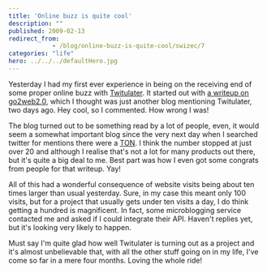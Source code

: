 ```yaml
---
title: 'Online buzz is quite cool'
description: ""
published: 2009-02-13
redirect_from: 
            - /blog/online-buzz-is-quite-cool/swizec/7
categories: "life"
hero: ../../../defaultHero.jpg
---
```


Yesterday I had my first ever experience in being on the receiving end of some proper online buzz with [Twitulater](http://twitulater.com). It started out with [a writeup on go2web2.0](http://blog.go2web20.net/2009/02/twitulater-is-so-great-why-does-it-have.html), which I thought was just another blog mentioning Twitulater, two days ago. Hey cool, so I commented. How wrong I was!

The blog turned out to be something read by a lot of people, even, it would seem a somewhat important blog since the very next day when I searched twitter for mentions there were a [TON](http://search.twitter.com/search?q=twitulater). I think the number stopped at just over 20 and although I realise that's not a lot for many products out there, but it's quite a big deal to me. Best part was how I even got some congrats from people for that writeup. Yay!

All of this had a wonderful consequence of website visits being about ten times larger than usual yesterday. Sure, in my case this meant only 100 visits, but for a project that usually gets under ten visits a day, I do think getting a hundred is magnificent. In fact, some microblogging service contacted me and asked if I could integrate their API. Haven't replies yet, but it's looking very likely to happen.

Must say I'm quite glad how well Twitulater is turning out as a project and it's almost unbelievable that, with all the other stuff going on in my life, I've come so far in a mere four months. Loving the whole ride!
